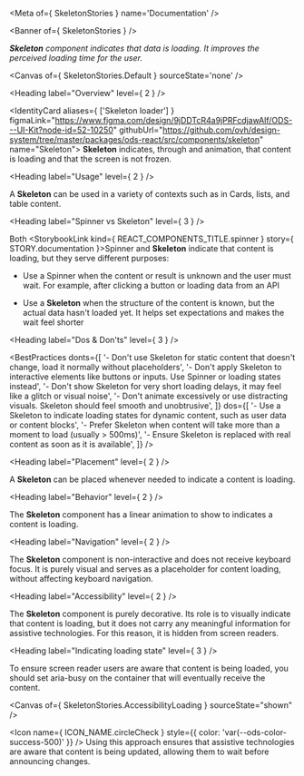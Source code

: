 
<Meta of={ SkeletonStories } name='Documentation' />

<Banner of={ SkeletonStories } />

_**Skeleton** component indicates that data is loading. It improves the perceived loading time for the user._

<Canvas of={ SkeletonStories.Default } sourceState='none' />

<Heading label="Overview" level={ 2 } />

<IdentityCard aliases={ ['Skeleton loader'] }
              figmaLink="https://www.figma.com/design/9jDDTcR4a9jPRFcdjawAlf/ODS---UI-Kit?node-id=52-10250"
              githubUrl="https://github.com/ovh/design-system/tree/master/packages/ods-react/src/components/skeleton"
              name="Skeleton">
  **Skeleton** indicates, through and animation, that content is loading and that the screen is not frozen.
</IdentityCard>

<Heading label="Usage" level={ 2 } />

A **Skeleton** can be used in a variety of contexts such as in Cards, lists, and table content.

<Heading label="Spinner vs Skeleton" level={ 3 } />

Both <StorybookLink kind={ REACT_COMPONENTS_TITLE.spinner } story={ STORY.documentation }>Spinner</StorybookLink> and **Skeleton** indicate that content is loading, but they serve different purposes:

* Use a Spinner when the content or result is unknown and the user must wait. For example, after clicking a button or loading data from an API

* Use a **Skeleton** when the structure of the content is known, but the actual data hasn't loaded yet. It helps set expectations and makes the wait feel shorter

<Heading label="Dos & Don'ts" level={ 3 } />

<BestPractices
  donts={[
    '- Don\'t use Skeleton for static content that doesn\'t change, load it normally without placeholders',
    '- Don\'t apply Skeleton to interactive elements like buttons or inputs. Use Spinner or loading states instead',
    '- Don\'t show Skeleton for very short loading delays, it may feel like a glitch or visual noise',
    '- Don\'t animate excessively or use distracting visuals. Skeleton should feel smooth and unobtrusive',
  ]}
  dos={[
    '- Use a Skeleton to indicate loading states for dynamic content, such as user data or content blocks',
    '- Prefer Skeleton when content will take more than a moment to load (usually > 500ms)',
    '- Ensure Skeleton is replaced with real content as soon as it is available',
  ]}
/>

<Heading label="Placement" level={ 2 } />

A **Skeleton** can be placed whenever needed to indicate a content is loading.

<Heading label="Behavior" level={ 2 } />

The **Skeleton** component has a linear animation to show to indicates a content is loading.

<Heading label="Navigation" level={ 2 } />

The **Skeleton** component is non-interactive and does not receive keyboard focus. It is purely visual and serves as a placeholder for content loading, without affecting keyboard navigation.

<Heading label="Accessibility" level={ 2 } />

The **Skeleton** component is purely decorative.
Its role is to visually indicate that content is loading, but it does not carry any meaningful information for assistive technologies.
For this reason, it is hidden from screen readers.

<Heading label="Indicating loading state" level={ 3 } />

To ensure screen reader users are aware that content is being loaded, you should set <ExternalLink href="https://developer.mozilla.org/en-US/docs/Web/Accessibility/ARIA/Reference/Attributes/aria-busy">aria-busy</ExternalLink> on the container that will eventually receive the content.

<Canvas of={ SkeletonStories.AccessibilityLoading } sourceState="shown" />

<Icon name={ ICON_NAME.circleCheck }
      style={{ color: 'var(--ods-color-success-500)' }} /> Using this approach ensures that assistive technologies are aware that content is being updated, allowing them to wait before announcing changes.

